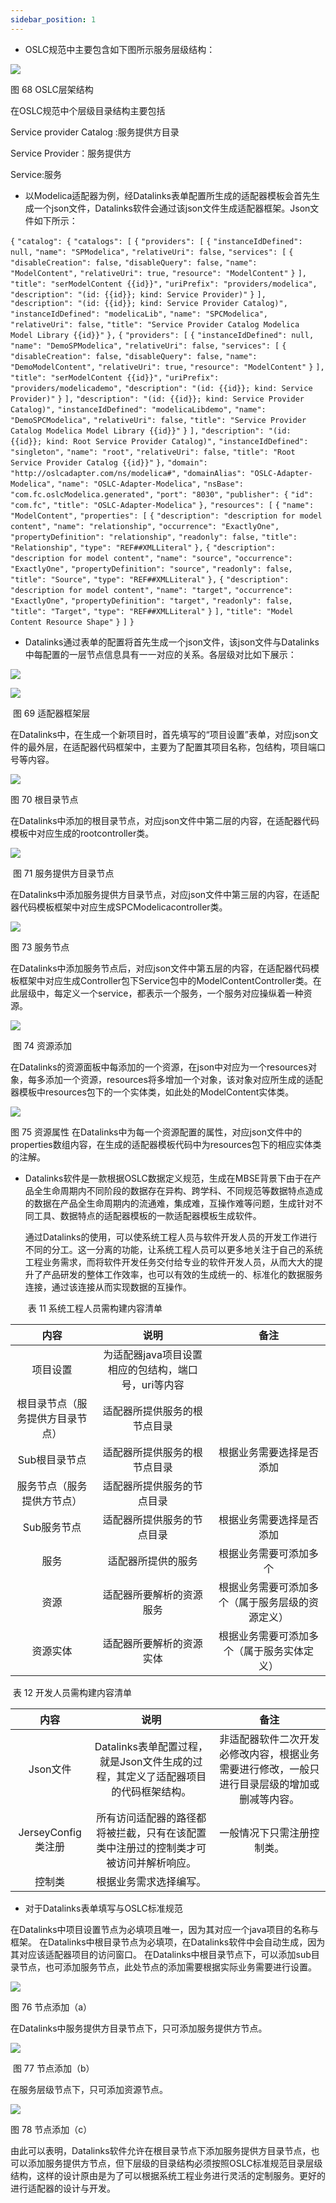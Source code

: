 ```yaml
---
sidebar_position: 1
---
```


- OSLC规范中主要包含如下图所示服务层级结构：

![](/img/tutorial/image-20220111143142751.png)

图 68 OSLC层架结构

在OSLC规范中个层级目录结构主要包括

Service provider Catalog :服务提供方目录

Service Provider：服务提供方

Service:服务

- 以Modelica适配器为例，经Datalinks表单配置所生成的适配器模板会首先生成一个json文件，Datalinks软件会通过该json文件生成适配器框架。Json文件如下所示：

`{`
  `"catalog": {`
    `"catalogs": [`
      `{`
        `"providers": [`
          `{`
            `"instanceIdDefined": null,`
            `"name": "SPModelica",`
            `"relativeUri": false,`
            `"services": [`
              `{`
                `"disableCreation": false,`
                `"disableQuery": false,`
                `"name": "ModelContent",`
                `"relativeUri": true,`
                `"resource": "ModelContent"`
              `}`
            `],`
            `"title": "serModelContent {{id}}",`
            `"uriPrefix": "providers/modelica",`
            `"description": "(id: {{id}}; kind: Service Provider)"`
          `}`
        `],`
        `"description": "(id: {{id}}; kind: Service Provider Catalog)",`
        `"instanceIdDefined": "modelicaLib",`
        `"name": "SPCModelica",`
        `"relativeUri": false,`
        `"title": "Service Provider Catalog Modelica Model Library {{id}}"`
      `},`
      `{`
        `"providers": [`
          `{`
            `"instanceIdDefined": null,`
            `"name": "DemoSPModelica",`
            `"relativeUri": false,`
            `"services": [`
              `{`
                `"disableCreation": false,`
                `"disableQuery": false,`
                `"name": "DemoModelContent",`
                `"relativeUri": true,`
                `"resource": "ModelContent"`
              `}`
            `],`
            `"title": "serModelContent {{id}}",`
            `"uriPrefix": "providers/modelicademo",`
            `"description": "(id: {{id}}; kind: Service Provider)"`
          `}`
        `],`
        `"description": "(id: {{id}}; kind: Service Provider Catalog)",`
        `"instanceIdDefined": "modelicaLibdemo",`
        `"name": "DemoSPCModelica",`
        `"relativeUri": false,`
        `"title": "Service Provider Catalog Modelica Model Library {{id}}"`
      `}`
    `],`
    `"description": "(id: {{id}}; kind: Root Service Provider Catalog)",`
    `"instanceIdDefined": "singleton",`
    `"name": "root",`
    `"relativeUri": false,`
    `"title": "Root Service Provider Catalog {{id}}"`
  `},`
  `"domain": "http://oslcadapter.com/ns/modelica#",`
  `"domainAlias": "OSLC-Adapter-Modelica",`
  `"name": "OSLC-Adapter-Modelica",`
  `"nsBase": "com.fc.oslcModelica.generated",`
  `"port": "8030",`
  `"publisher": {`
    `"id": "com.fc",`
    `"title": "OSLC-Adapter-Modelica"`
  `},`
  `"resources": [`
    `{`
      `"name": "ModelContent",`
      `"properties": [`
        `{`
          `"description": "description for model content",`
          `"name": "relationship",`
          `"occurrence": "ExactlyOne",`
          `"propertyDefinition": "relationship",`
          `"readonly": false,`
          `"title": "Relationship",`
          `"type": "REF##XMLLiteral"`
        `},`
        `{`
          `"description": "description for model content",`
          `"name": "source",`
          `"occurrence": "ExactlyOne",`
          `"propertyDefinition": "source",`
          `"readonly": false,`
          `"title": "Source",`
          `"type": "REF##XMLLiteral"`
        `},`
        `{`
          `"description": "description for model content",`
          `"name": "target",`
          `"occurrence": "ExactlyOne",`
          `"propertyDefinition": "target",`
          `"readonly": false,`
          `"title": "Target",`
          `"type": "REF##XMLLiteral"`
        `}`
      `],`
      `"title": "Model Content Resource Shape"`
    `}`
  `]`
`}`

- Datalinks通过表单的配置将首先生成一个json文件，该json文件与Datalinks中每配置的一层节点信息具有一一对应的关系。各层级对比如下展示：

![](/img/tutorial/image-20220111143352590.png)

![](/img/tutorial/image-20220111143400950.png)

​	图 69 适配器框架层

在Datalinks中，在生成一个新项目时，首先填写的“项目设置”表单，对应json文件的最外层，在适配器代码框架中，主要为了配置其项目名称，包结构，项目端口号等内容。

![](/img/tutorial/image-20220111143422134.png)

图 70 根目录节点

在Datalinks中添加的根目录节点，对应json文件中第二层的内容，在适配器代码模板中对应生成的rootcontroller类。

![](/img/tutorial/image-20220111143446683.png)

​	图 71 服务提供方目录节点

在Datalinks中添加服务提供方目录节点，对应json文件中第三层的内容，在适配器代码模板框架中对应生成SPCModelicacontroller类。

![](/img/tutorial/image-20220111143500983.png)

图 73 服务节点

在Datalinks中添加服务节点后，对应json文件中第五层的内容，在适配器代码模板框架中对应生成Controller包下Service包中的ModelContentController类。在此层级中，每定义一个service，都表示一个服务，一个服务对应操纵着一种资源。

![](/img/tutorial/image-20220111143845027.png)

​	图 74 资源添加

在Datalinks的资源面板中每添加的一个资源，在json中对应为一个resources对象，每多添加一个资源，resources将多增加一个对象，该对象对应所生成的适配器模板中resources包下的一个实体类，如此处的ModelContent实体类。

![](/img/tutorial/image-20220111143907550.png)

图 75 资源属性
​		在Datalinks中为每一个资源配置的属性，对应json文件中的properties数组内容，在生成的适配器模板代码中为resources包下的相应实体类的注解。

- Datalinks软件是一款根据OSLC数据定义规范，生成在MBSE背景下由于在产品全生命周期内不同阶段的数据存在异构、跨学科、不同规范等数据特点造成的数据在产品全生命周期内的流通难，集成难，互操作难等问题，生成针对不同工具、数据特点的适配器模板的一款适配器模板生成软件。

  ​		通过Datalinks的使用，可以使系统工程人员与软件开发人员的开发工作进行不同的分工。这一分离的功能，让系统工程人员可以更多地关注于自己的系统工程业务需求，而将软件开发任务交付给专业的软件开发人员，从而大大的提升了产品研发的整体工作效率，也可以有效的生成统一的、标准化的数据服务连接，通过该连接从而实现数据的互操作。

  ​																										表 11 系统工程人员需构建内容清单

|               内容               |                        说明                         |                       备注                       |
| :------------------------------: | :-------------------------------------------------: | :----------------------------------------------: |
|             项目设置             | 为适配器java项目设置相应的包结构，端口号，uri等内容 |                                                  |
| 根目录节点（服务提供方目录节点） |            适配器所提供服务的根节点目录             |                                                  |
|          Sub根目录节点           |            适配器所提供服务的根节点目录             |             根据业务需要选择是否添加             |
|    服务节点（服务提供方节点）    |             适配器所提供服务的节点目录              |                                                  |
|           Sub服务节点            |             适配器所提供服务的节点目录              |             根据业务需要选择是否添加             |
|               服务               |                 适配器所提供的服务                  |              根据业务需要可添加多个              |
|               资源               |              适配器所要解析的资源服务               | 根据业务需要可添加多个（属于服务层级的资源定义） |
|             资源实体             |              适配器所要解析的资源实体               |    根据业务需要可添加多个（属于服务实体定义）    |

​	表 12 开发人员需构建内容清单

|        内容        |                             说明                             |                             备注                             |
| :----------------: | :----------------------------------------------------------: | :----------------------------------------------------------: |
|      Json文件      | Datalinks表单配置过程，就是Json文件生成的过程，其定义了适配器项目的代码框架结构。 | 非适配器软件二次开发必修改内容，根据业务需要进行修改，一般只进行目录层级的增加或删减等内容。 |
| JerseyConfig类注册 | 所有访问适配器的路径都将被拦截，只有在该配置类中注册过的控制类才可被访问并解析响应。 |                  一般情况下只需注册控制类。                  |
|       控制类       |                    根据业务需求选择编写。                    |                                                              |

- 对于Datalinks表单填写与OSLC标准规范

在Datalinks中项目设置节点为必填项且唯一，因为其对应一个java项目的名称与框架。
在Datalinks中根目录节点为必填项，在Datalinks软件中会自动生成，因为其对应该适配器项目的访问窗口。
在Datalinks中根目录节点下，可以添加sub目录节点，也可添加服务节点，此处节点的添加需要根据实际业务需要进行设置。

![](/img/tutorial/image-20220111144132343.png)

图 76 节点添加（a）

在Datalinks中服务提供方目录节点下，只可添加服务提供方节点。

![](/img/tutorial/image-20220111144318951.png)

​	图 77 节点添加（b）

在服务层级节点下，只可添加资源节点。

![](/img/tutorial/image-20220111144340086.png)

图 78 节点添加（c）

由此可以表明，Datalinks软件允许在根目录节点下添加服务提供方目录节点，也可以添加服务提供方节点，但下层级的目录结构必须按照OSLC标准规范目录层级结构，这样的设计原由是为了可以根据系统工程业务进行灵活的定制服务。更好的进行适配器的设计与开发。